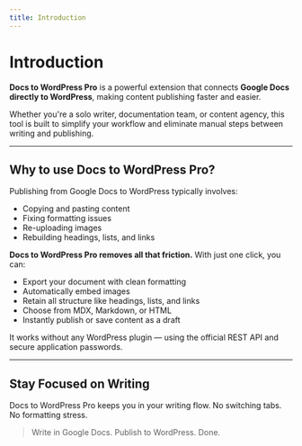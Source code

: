 ```yaml
---
title: Introduction
---
```


# Introduction

**Docs to WordPress Pro** is a powerful extension that connects **Google Docs directly to WordPress**, making content publishing faster and easier.

Whether you're a solo writer, documentation team, or content agency, this tool is built to simplify your workflow and eliminate manual steps between writing and publishing.

---

## Why to use Docs to WordPress Pro?

Publishing from Google Docs to WordPress typically involves:

- Copying and pasting content
- Fixing formatting issues
- Re-uploading images
- Rebuilding headings, lists, and links

**Docs to WordPress Pro removes all that friction.** With just one click, you can:

- Export your document with clean formatting
- Automatically embed images
- Retain all structure like headings, lists, and links
- Choose from MDX, Markdown, or HTML
- Instantly publish or save content as a draft

It works without any WordPress plugin — using the official REST API and secure application passwords.

---

## Stay Focused on Writing

Docs to WordPress Pro keeps you in your writing flow. No switching tabs. No formatting stress.

> Write in Google Docs. Publish to WordPress. Done.
